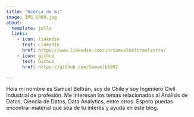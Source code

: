 ```yaml
---
title: "Acerca de mi"
image: IMG_6309.jpg
about:
  template: jolla
  links:
    - icon: linkedin
      text: LinkedIn
      href: https://www.linkedin.com/in/samuelbeltranlastra/
    - icon: github
      text: Github
      href: https://github.com/Samuelb1992

---
```


Hola mi nombre es Samuel Beltrán, soy de Chile y soy Ingeniero Civil Industrial de profesión. Me interesan los temas relacionados al Análisis de Datos, Ciencia de Datos, Data Analytics, entre otros. Espero puedas encontrar material que sea de tu interés y ayuda en este blog.
